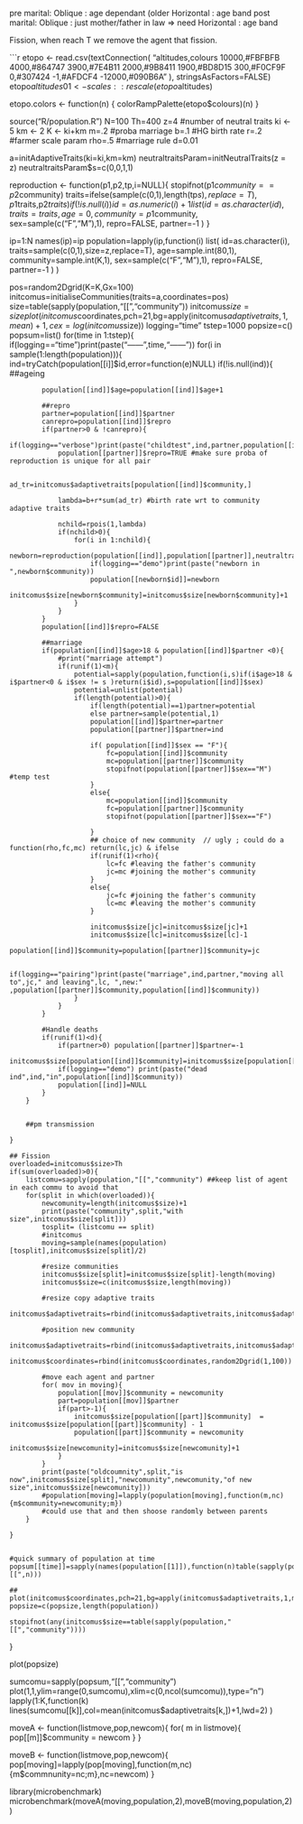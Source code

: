 

pre marital:
    Oblique : age dependant (older 
    Horizontal :  age band 
post marital:
    Oblique : just mother/father in law =>  need 
    Horizontal :  age band 



Fission, when reach T we remove the agent that fission.


```r
etopo <- read.csv(textConnection(
"altitudes,colours
10000,#FBFBFB
4000,#864747
3900,#7E4B11
2000,#9B8411
1900,#BD8D15
300,#F0CF9F
0,#307424
-1,#AFDCF4
-12000,#090B6A
"
), stringsAsFactors=FALSE)
etopo$altitudes01 <- scales::rescale(etopo$altitudes)


etopo.colors <- function(n) {
  colorRampPalette(etopo$colours)(n)
  }

source("R/population.R")
N=100
Th=400
z=4 #number of neutral traits
ki <- 5
km <- 2
K  <-  ki+km
m=.2 #proba marriage
b=.1 #HG birth rate
r=.2 #farmer scale param
rho=.5 #marriage rule
d=0.01

a=initAdaptiveTraits(ki=ki,km=km)
neutraltraitsParam=initNeutralTraits(z = z)
neutraltraitsParam$s=c(0,0,1,1)

reproduction <- function(p1,p2,tp,i=NULL){
    stopifnot(p1$community==p2$community)
    traits=ifelse(sample(c(0,1),length(tp$s),replace=T),p1$traits,p2$traits)
    if(!is.null(i))id=as.numeric(i)+1
    list(
         id=as.character(id),
         traits=traits,
         age=0,
         community=p1$community,
         sex=sample(c("F","M"),1),
         repro=FALSE,
         partner=-1
    )
}

ip=1:N
names(ip)=ip
population=lapply(ip,function(i)
                      list(
                           id=as.character(i),
                           traits=sample(c(0,1),size=z,replace=T),
                           age=sample.int(80,1),
                           community=sample.int(K,1),
                           sex=sample(c("F","M"),1),
                           repro=FALSE,
                           partner=-1
                      )
)

pos=random2Dgrid(K=K,Gx=100)
initcomus=initialiseCommunities(traits=a,coordinates=pos)
size=table(sapply(population,"[[","community"))
initcomus$size=size
plot(initcomus$coordinates,pch=21,bg=apply(initcomus$adaptivetraits,1,mean)+1,cex=log(initcomus$size))
logging="time"
tstep=1000
popsize=c()
popsum=list()
for(time in 1:tstep){
    if(logging=="time")print(paste("------",time,"------"))
    for(i in sample(1:length(population))){
        ind=tryCatch(population[[i]]$id,error=function(e)NULL)
        if(!is.null(ind)){
            ##ageing

            population[[ind]]$age=population[[ind]]$age+1

            ##repro
            partner=population[[ind]]$partner
            canrepro=population[[ind]]$repro
            if(partner>0 & !canrepro){
                if(logging=="verbose")print(paste("childtest",ind,partner,population[[ind]]$community,population[[partner]]$community))
                population[[partner]]$repro=TRUE #make sure proba of reproduction is unique for all pair 

                ad_tr=initcomus$adaptivetraits[population[[ind]]$community,]

                lambda=b+r*sum(ad_tr) #birth rate wrt to community adaptive traits

                nchild=rpois(1,lambda)
                if(nchild>0){
                    for(i in 1:nchild){
                        newborn=reproduction(population[[ind]],population[[partner]],neutraltraitsParam,population[[length(population)]]$id)
                        if(logging=="demo")print(paste("newborn in ",newborn$community))
                        population[[newborn$id]]=newborn
                        initcomus$size[newborn$community]=initcomus$size[newborn$community]+1
                    }
                }
            }
            population[[ind]]$repro=FALSE

            ##marriage
            if(population[[ind]]$age>18 & population[[ind]]$partner <0){
                #print("marriage attempt")
                if(runif(1)<m){
                    potential=sapply(population,function(i,s)if(i$age>18 & i$partner<0 & i$sex != s )return(i$id),s=population[[ind]]$sex)
                    potential=unlist(potential)
                    if(length(potential)>0){
                        if(length(potential)==1)partner=potential
                        else partner=sample(potential,1)
                        population[[ind]]$partner=partner
                        population[[partner]]$partner=ind

                        if( population[[ind]]$sex == "F"){
                            fc=population[[ind]]$community
                            mc=population[[partner]]$community
                            stopifnot(population[[partner]]$sex=="M") #temp test
                        }
                        else{
                            mc=population[[ind]]$community
                            fc=population[[partner]]$community
                            stopifnot(population[[partner]]$sex=="F")

                        }
                        ## choice of new community  // ugly ; could do a function(rho,fc,mc) return(lc,jc) & ifelse
                        if(runif(1)<rho){
                            lc=fc #leaving the father's community
                            jc=mc #joining the mother's community
                        }
                        else{
                            jc=fc #joining the father's community
                            lc=mc #leaving the mother's community
                        }

                        initcomus$size[jc]=initcomus$size[jc]+1
                        initcomus$size[lc]=initcomus$size[lc]-1
                        population[[ind]]$community=population[[partner]]$community=jc

                        if(logging=="pairing")print(paste("marriage",ind,partner,"moving all to",jc," and leaving",lc, ",new:" ,population[[partner]]$community,population[[ind]]$community))
                    }
                }
            }

            #Handle deaths
            if(runif(1)<d){
                if(partner>0) population[[partner]]$partner=-1
                initcomus$size[population[[ind]]$community]=initcomus$size[population[[ind]]$community]-1
                if(logging=="demo") print(paste("dead ind",ind,"in",population[[ind]]$community))
                population[[ind]]=NULL
            }
        }


        ##pm transmission

    }

    ## Fission
    overloaded=initcomus$size>Th
    if(sum(overloaded)>0){
        listcomu=sapply(population,"[[","community") ##keep list of agent in each commu to avoid that 
        for(split in which(overloaded)){
            newcomunity=length(initcomus$size)+1
            print(paste("community",split,"with size",initcomus$size[split]))
            tosplit= (listcomu == split)
            #initcomus
            moving=sample(names(population)[tosplit],initcomus$size[split]/2)

            #resize communities
            initcomus$size[split]=initcomus$size[split]-length(moving)
            initcomus$size=c(initcomus$size,length(moving))
            
            #resize copy adaptive traits
            initcomus$adaptivetraits=rbind(initcomus$adaptivetraits,initcomus$adaptivetraits[split,])

            #position new community
            initcomus$adaptivetraits=rbind(initcomus$adaptivetraits,initcomus$adaptivetraits[split,])
            initcomus$coordinates=rbind(initcomus$coordinates,random2Dgrid(1,100))

            #move each agent and partner
            for( mov in moving){
                population[[mov]]$community = newcomunity
                part=population[[mov]]$partner 
                if(part>-1){
                    initcomus$size[population[[part]]$community]  =  initcomus$size[population[[part]]$community] - 1
                    population[[part]]$community = newcomunity
                    initcomus$size[newcomunity]=initcomus$size[newcomunity]+1
                }
            }
            print(paste("oldcoumnity",split,"is now",initcomus$size[split],"newcomunity",newcomunity,"of new size",initcomus$size[newcomunity]))
            #population[moving]=lapply(population[moving],function(m,nc){m$community=newcomunity;m})
            #could use that and then shoose randomly between parents
        }

    }


    #quick summary of population at time 
    popsum[[time]]=sapply(names(population[[1]]),function(n)table(sapply(population,"[[",n)))

    ##
    plot(initcomus$coordinates,pch=21,bg=apply(initcomus$adaptivetraits,1,mean)+1,cex=log(initcomus$size))
    popsize=c(popsize,length(population))

    stopifnot(any(initcomus$size==table(sapply(population,"[[","community"))))
}

plot(popsize)


sumcomu=sapply(popsum,"[[","community")
plot(1,1,ylim=range(0,sumcomu),xlim=c(0,ncol(sumcomu)),type="n")
lapply(1:K,function(k) lines(sumcomu[[k]],col=mean(initcomus$adaptivetraits[k,])+1,lwd=2) )


moveA <- function(listmove,pop,newcom){
            for( m in listmove){
                pop[[m]]$community = newcom
            }
}

moveB <- function(listmove,pop,newcom){
    pop[moving]=lapply(pop[moving],function(m,nc){m$commnunity=nc;m},nc=newcom)
}

library(microbenchmark)
microbenchmark(moveA(moving,population,2),moveB(moving,population,2))
